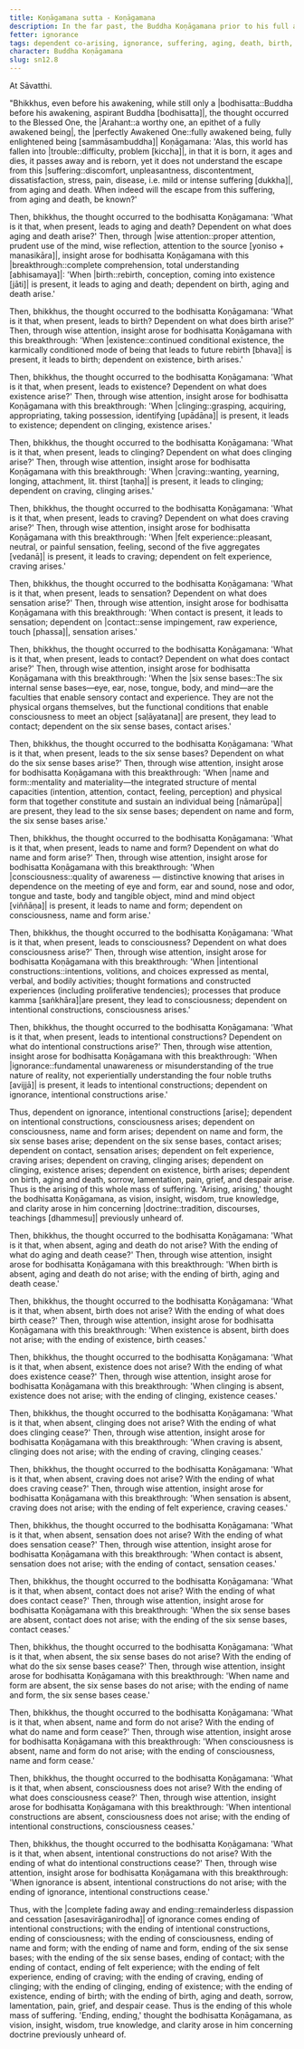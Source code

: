 ```yaml
---
title: Koṇāgamana sutta - Koṇāgamana
description: In the far past, the Buddha Koṇāgamana prior to his full awakening reflects on how the world has fallen into trouble and discovers the escape from suffering through wise attention and insight into dependent co-arising.
fetter: ignorance
tags: dependent co-arising, ignorance, suffering, aging, death, birth, existence, clinging, craving, sensation, feeling, contact, six sense bases, name and form, consciousness, intentional constructions, sn, sn12-21, sn12
character: Buddha Koṇāgamana
slug: sn12.8
---
```


At Sāvatthi.

"Bhikkhus, even before his awakening, while still only a |bodhisatta::Buddha before his awakening, aspirant Buddha [bodhisatta]|, the thought occurred to the Blessed One, the |Arahant::a worthy one, an epithet of a fully awakened being|, the |perfectly Awakened One::fully awakened being, fully enlightened being [sammāsambuddha]| Koṇāgamana: 'Alas, this world has fallen into |trouble::difficulty, problem [kiccha]|, in that it is born, it ages and dies, it passes away and is reborn, yet it does not understand the escape from this |suffering::discomfort, unpleasantness, discontentment, dissatisfaction, stress, pain, disease, i.e. mild or intense suffering [dukkha]|, from aging and death. When indeed will the escape from this suffering, from aging and death, be known?'

Then, bhikkhus, the thought occurred to the bodhisatta Koṇāgamana: 'What is it that, when present, leads to aging and death? Dependent on what does aging and death arise?' Then, through |wise attention::proper attention, prudent use of the mind, wise reflection, attention to the source [yoniso + manasikāra]|, insight arose for bodhisatta Koṇāgamana with this |breakthrough::complete comprehension, total understanding [abhisamaya]|: 'When |birth::rebirth, conception, coming into existence [jāti]| is present, it leads to aging and death; dependent on birth, aging and death arise.'

Then, bhikkhus, the thought occurred to the bodhisatta Koṇāgamana: 'What is it that, when present, leads to birth? Dependent on what does birth arise?' Then, through wise attention, insight arose for bodhisatta Koṇāgamana with this breakthrough: 'When |existence::continued conditional existence, the karmically conditioned mode of being that leads to future rebirth [bhava]| is present, it leads to birth; dependent on existence, birth arises.'

Then, bhikkhus, the thought occurred to the bodhisatta Koṇāgamana: 'What is it that, when present, leads to existence? Dependent on what does existence arise?' Then, through wise attention, insight arose for bodhisatta Koṇāgamana with this breakthrough: 'When |clinging::grasping, acquiring, appropriating, taking possession, identifying [upādāna]| is present, it leads to existence; dependent on clinging, existence arises.'

Then, bhikkhus, the thought occurred to the bodhisatta Koṇāgamana: 'What is it that, when present, leads to clinging? Dependent on what does clinging arise?' Then, through wise attention, insight arose for bodhisatta Koṇāgamana with this breakthrough: 'When |craving::wanting, yearning, longing, attachment, lit. thirst [taṇha]| is present, it leads to clinging; dependent on craving, clinging arises.'

Then, bhikkhus, the thought occurred to the bodhisatta Koṇāgamana: 'What is it that, when present, leads to craving? Dependent on what does craving arise?' Then, through wise attention, insight arose for bodhisatta Koṇāgamana with this breakthrough: 'When |felt experience::pleasant, neutral, or painful sensation, feeling, second of the five aggregates [vedanā]| is present, it leads to craving; dependent on felt experience, craving arises.'

Then, bhikkhus, the thought occurred to the bodhisatta Koṇāgamana: 'What is it that, when present, leads to sensation? Dependent on what does sensation arise?' Then, through wise attention, insight arose for bodhisatta Koṇāgamana with this breakthrough: 'When contact is present, it leads to sensation; dependent on |contact::sense impingement, raw experience, touch [phassa]|, sensation arises.'

Then, bhikkhus, the thought occurred to the bodhisatta Koṇāgamana: 'What is it that, when present, leads to contact? Dependent on what does contact arise?' Then, through wise attention, insight arose for bodhisatta Koṇāgamana with this breakthrough: 'When the |six sense bases::The six internal sense bases—eye, ear, nose, tongue, body, and mind—are the faculties that enable sensory contact and experience. They are not the physical organs themselves, but the functional conditions that enable consciousness to meet an object [saḷāyatana]| are present, they lead to contact; dependent on the six sense bases, contact arises.'

Then, bhikkhus, the thought occurred to the bodhisatta Koṇāgamana: 'What is it that, when present, leads to the six sense bases? Dependent on what do the six sense bases arise?' Then, through wise attention, insight arose for bodhisatta Koṇāgamana with this breakthrough: 'When |name and form::mentality and materiality—the integrated structure of mental capacities (intention, attention, contact, feeling, perception) and physical form that together constitute and sustain an individual being [nāmarūpa]| are present, they lead to the six sense bases; dependent on name and form, the six sense bases arise.'

Then, bhikkhus, the thought occurred to the bodhisatta Koṇāgamana: 'What is it that, when present, leads to name and form? Dependent on what do name and form arise?' Then, through wise attention, insight arose for bodhisatta Koṇāgamana with this breakthrough: 'When |consciousness::quality of awareness — distinctive knowing that arises in dependence on the meeting of eye and form, ear and sound, nose and odor, tongue and taste, body and tangible object, mind and mind object [viññāṇa]| is present, it leads to name and form; dependent on consciousness, name and form arise.'

Then, bhikkhus, the thought occurred to the bodhisatta Koṇāgamana: 'What is it that, when present, leads to consciousness? Dependent on what does consciousness arise?' Then, through wise attention, insight arose for bodhisatta Koṇāgamana with this breakthrough: 'When |intentional constructions::intentions, volitions, and choices expressed as mental, verbal, and bodily activities; thought formations and constructed experiences (including proliferative tendencies); processes that produce kamma [saṅkhāra]|are present, they lead to consciousness; dependent on intentional constructions, consciousness arises.'

Then, bhikkhus, the thought occurred to the bodhisatta Koṇāgamana: 'What is it that, when present, leads to intentional constructions? Dependent on what do intentional constructions arise?' Then, through wise attention, insight arose for bodhisatta Koṇāgamana with this breakthrough: 'When |ignorance::fundamental unawareness or misunderstanding of the true nature of reality, not experientially understanding the four noble truths [avijjā]| is present, it leads to intentional constructions; dependent on ignorance, intentional constructions arise.'

Thus, dependent on ignorance, intentional constructions [arise]; dependent on intentional constructions, consciousness arises; dependent on consciousness, name and form arises; dependent on name and form, the six sense bases arise; dependent on the six sense bases, contact arises; dependent on contact, sensation arises; dependent on felt experience, craving arises; dependent on craving, clinging arises; dependent on clinging, existence arises; dependent on existence, birth arises; dependent on birth, aging and death, sorrow, lamentation, pain, grief, and despair arise. Thus is the arising of this whole mass of suffering. 'Arising, arising,' thought the bodhisatta Koṇāgamana, as vision, insight, wisdom, true knowledge, and clarity arose in him concerning |doctrine::tradition, discourses, teachings [dhammesu]| previously unheard of.

Then, bhikkhus, the thought occurred to the bodhisatta Koṇāgamana: 'What is it that, when absent, aging and death do not arise? With the ending of what do aging and death cease?' Then, through wise attention, insight arose for bodhisatta Koṇāgamana with this breakthrough: 'When birth is absent, aging and death do not arise; with the ending of birth, aging and death cease.'

Then, bhikkhus, the thought occurred to the bodhisatta Koṇāgamana: 'What is it that, when absent, birth does not arise? With the ending of what does birth cease?' Then, through wise attention, insight arose for bodhisatta Koṇāgamana with this breakthrough: 'When existence is absent, birth does not arise; with the ending of existence, birth ceases.'

Then, bhikkhus, the thought occurred to the bodhisatta Koṇāgamana: 'What is it that, when absent, existence does not arise? With the ending of what does existence cease?' Then, through wise attention, insight arose for bodhisatta Koṇāgamana with this breakthrough: 'When clinging is absent, existence does not arise; with the ending of clinging, existence ceases.'

Then, bhikkhus, the thought occurred to the bodhisatta Koṇāgamana: 'What is it that, when absent, clinging does not arise? With the ending of what does clinging cease?' Then, through wise attention, insight arose for bodhisatta Koṇāgamana with this breakthrough: 'When craving is absent, clinging does not arise; with the ending of craving, clinging ceases.'

Then, bhikkhus, the thought occurred to the bodhisatta Koṇāgamana: 'What is it that, when absent, craving does not arise? With the ending of what does craving cease?' Then, through wise attention, insight arose for bodhisatta Koṇāgamana with this breakthrough: 'When sensation is absent, craving does not arise; with the ending of felt experience, craving ceases.'

Then, bhikkhus, the thought occurred to the bodhisatta Koṇāgamana: 'What is it that, when absent, sensation does not arise? With the ending of what does sensation cease?' Then, through wise attention, insight arose for bodhisatta Koṇāgamana with this breakthrough: 'When contact is absent, sensation does not arise; with the ending of contact, sensation ceases.'

Then, bhikkhus, the thought occurred to the bodhisatta Koṇāgamana: 'What is it that, when absent, contact does not arise? With the ending of what does contact cease?' Then, through wise attention, insight arose for bodhisatta Koṇāgamana with this breakthrough: 'When the six sense bases are absent, contact does not arise; with the ending of the six sense bases, contact ceases.'

Then, bhikkhus, the thought occurred to the bodhisatta Koṇāgamana: 'What is it that, when absent, the six sense bases do not arise? With the ending of what do the six sense bases cease?' Then, through wise attention, insight arose for bodhisatta Koṇāgamana with this breakthrough: 'When name and form are absent, the six sense bases do not arise; with the ending of name and form, the six sense bases cease.'

Then, bhikkhus, the thought occurred to the bodhisatta Koṇāgamana: 'What is it that, when absent, name and form do not arise? With the ending of what do name and form cease?' Then, through wise attention, insight arose for bodhisatta Koṇāgamana with this breakthrough: 'When consciousness is absent, name and form do not arise; with the ending of consciousness, name and form cease.'

Then, bhikkhus, the thought occurred to the bodhisatta Koṇāgamana: 'What is it that, when absent, consciousness does not arise? With the ending of what does consciousness cease?' Then, through wise attention, insight arose for bodhisatta Koṇāgamana with this breakthrough: 'When intentional constructions are absent, consciousness does not arise; with the ending of intentional constructions, consciousness ceases.'

Then, bhikkhus, the thought occurred to the bodhisatta Koṇāgamana: 'What is it that, when absent, intentional constructions do not arise? With the ending of what do intentional constructions cease?' Then, through wise attention, insight arose for bodhisatta Koṇāgamana with this breakthrough: 'When ignorance is absent, intentional constructions do not arise; with the ending of ignorance, intentional constructions cease.'

Thus, with the |complete fading away and ending::remainderless dispassion and cessation [asesavirāganirodha]| of ignorance comes ending of intentional constructions; with the ending of intentional constructions, ending of consciousness; with the ending of consciousness, ending of name and form; with the ending of name and form, ending of the six sense bases; with the ending of the six sense bases, ending of contact; with the ending of contact, ending of felt experience; with the ending of felt experience, ending of craving; with the ending of craving, ending of clinging; with the ending of clinging, ending of existence; with the ending of existence, ending of birth; with the ending of birth, aging and death, sorrow, lamentation, pain, grief, and despair cease. Thus is the ending of this whole mass of suffering. 'Ending, ending,' thought the bodhisatta Koṇāgamana, as vision, insight, wisdom, true knowledge, and clarity arose in him concerning doctrine previously unheard of.